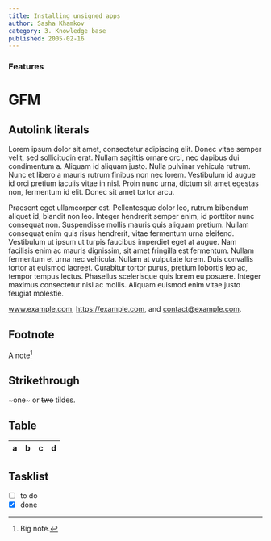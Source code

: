 ```yaml
---
title: Installing unsigned apps
author: Sasha Khamkov
category: 3. Knowledge base
published: 2005-02-16
---
```


### Features
# GFM

## Autolink literals

Lorem ipsum dolor sit amet, consectetur adipiscing elit. Donec vitae semper velit, sed sollicitudin erat. Nullam sagittis ornare orci, nec dapibus dui condimentum a. Aliquam id aliquam justo. Nulla pulvinar vehicula rutrum. Nunc et libero a mauris rutrum finibus non nec lorem. Vestibulum id augue id orci pretium iaculis vitae in nisl. Proin nunc urna, dictum sit amet egestas non, fermentum id elit. Donec sit amet tortor arcu.

Praesent eget ullamcorper est. Pellentesque dolor leo, rutrum bibendum aliquet id, blandit non leo. Integer hendrerit semper enim, id porttitor nunc consequat non. Suspendisse mollis mauris quis aliquam pretium. Nullam consequat enim quis risus hendrerit, vitae fermentum urna eleifend. Vestibulum ut ipsum ut turpis faucibus imperdiet eget at augue. Nam facilisis enim ac mauris dignissim, sit amet fringilla est fermentum. Nullam fermentum et urna nec vehicula. Nullam at vulputate lorem. Duis convallis tortor at euismod laoreet. Curabitur tortor purus, pretium lobortis leo ac, tempor tempus lectus. Phasellus scelerisque quis lorem eu posuere. Integer maximus consectetur nisl ac mollis. Aliquam euismod enim vitae justo feugiat molestie.

www.example.com, https://example.com, and contact@example.com.

## Footnote

A note[^1]

[^1]: Big note.

## Strikethrough

~one~ or ~~two~~ tildes.

## Table

| a | b  |  c |  d  |
| - | :- | -: | :-: |

## Tasklist

* [ ] to do
* [x] done
